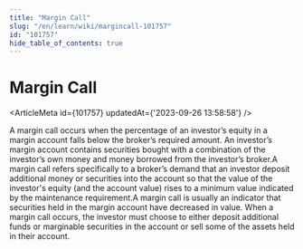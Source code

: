 ```yaml
---
title: "Margin Call"
slug: "/en/learn/wiki/margincall-101757"
id: "101757"
hide_table_of_contents: true
---
```



# Margin Call

<ArticleMeta id={101757} updatedAt={'2023-09-26 13:58:58'} />
<div className='border-solid border-b border-t-0 my-4 border-[var(--ifm-color-gray-300)]' />

A margin call occurs when the percentage of an investor’s equity in a margin account falls below the broker’s required amount. An investor’s margin account contains securities bought with a combination of the investor’s own money and money borrowed from the investor’s broker.A margin call refers specifically to a broker’s demand that an investor deposit additional money or securities into the account so that the value of the investor's equity (and the account value) rises to a minimum value indicated by the maintenance requirement.A margin call is usually an indicator that securities held in the margin account have decreased in value. When a margin call occurs, the investor must choose to either deposit additional funds or marginable securities in the account or sell some of the assets held in their account.
